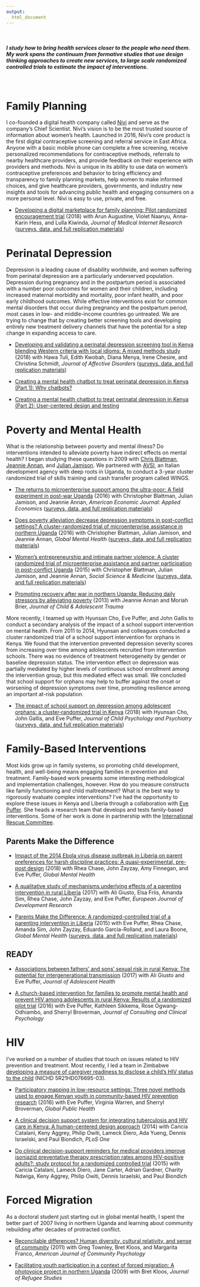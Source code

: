 ```yaml
---
output:
  html_document
---
```


<br>

<h5>
I study how to bring health services closer to the people who need them. My work spans the continuum from formative studies that use design thinking approaches to create new services, to large scale randomized controlled trials to estimate the impact of interventions.
</h5>

<br>

# Family Planning

I co-founded a digital health company called [Nivi](https://www.nivi.io/) and serve as the company's Chief Scientist. Nivi’s vision is to be the most trusted source of information about women’s health. Launched in 2016, Nivi’s core product is the first digital contraceptive screening and referral service in East Africa. Anyone with a basic mobile phone can complete a free screening, receive personalized recommendations for contraceptive methods, referrals to nearby healthcare providers, and provide feedback on their experience with providers and methods. Nivi is unique in its ability to use data on women’s contraceptive preferences and behavior to bring efficiency and transparency to family planning markets, help women to make informed choices, and give healthcare providers, governments, and industry new insights and tools for advancing public health and engaging consumers on a more personal level. Nivi is easy to use, private, and free.

* [Developing a digital marketplace for family planning: Pilot randomized encouragement trial]() (2018) with Arun Augustine, Violet Naanyu, Anna-Karin Hess, and Lulla Kiwinda, *Journal of Medical Internet Research* ([surveys, data, and full replication materials](https://ericpgreen.github.io/nivi-red))

# Perinatal Depression

Depression is a leading cause of disability worldwide, and women suffering from perinatal depression are a particularly underserved population. Depression during pregnancy and in the postpartum period is associated with a number poor outcomes for women and their children, including increased maternal morbidity and mortality, poor infant health, and poor early childhood outcomes. While effective interventions exist for common mental disorders that occur during pregnancy and the postpartum period, most cases in low- and middle-income countries go untreated. We are trying to change that by creating better screening tools and developing entirely new treatment delivery channels that have the potential for a step change in expanding access to care.

* [Developing and validating a perinatal depression screening tool in Kenya blending Western criteria with local idioms: A mixed methods study](https://urldefense.proofpoint.com/v2/url?u=https-3A__authors.elsevier.com_a_1WBWy-5F3m9tfYnN&d=DwMFaQ&c=imBPVzF25OnBgGmVOlcsiEgHoG1i6YHLR0Sj_gZ4adc&r=Xnx2OUnha37evUh4dXebwfOFyRdFP6E6dmaGsqPyeqs&m=tJX-6xxmamRc5GPfQIRWMBbTj6DpGVKssgYBN_oV1z8&s=vYKJbED3_6bu0Lm5mr9n3ZQF-3ECalXF4GUwKujtJfQ&e=) (2018) with Hawa Tuli, Edith Kwobah, Diana Menya, Irene Chesire, and Christina Schmidt, *Journal of Affective Disorders* ([surveys, data, and full replication materials](https://ericpgreen.github.io/pdeps))

* [Creating a mental health chatbot to treat perinatal depression in Kenya (Part 1): Why chatbots?](https://medium.com/@ericpgreen/healthymoms-36975a4b8c1b)

* [Creating a mental health chatbot to treat perinatal depression in Kenya (Part 2): User-centered design and testing](https://medium.com/@ericpgreen/healthymoms-a4c573fbfb7f)

# Poverty and Mental Health

What is the relationship between poverty and mental illness? Do interventions intended to alleviate poverty have indirect effects on mental health? I began studying these questions in 2009 with [Chris Blattman](https://chrisblattman.com/), [Jeannie Annan](http://jeannieannan.com/), and [Julian Jamison](https://www.linkedin.com/in/julian-jamison-733b36/). We partnered with [AVSI](https://www.avsi.org/en/), an Italian development agency with deep roots in Uganda, to conduct a 3-year cluster randomized trial of skills training and cash transfer program called WINGS.

* [The returns to microenterprise support among the ultra-poor: A field experiment in post-war Uganda](https://www.researchgate.net/profile/Eric_Green5/publication/299501234_The_Returns_to_Microenterprise_Support_Among_the_Ultra-poor_A_Field_Experiment_in_Post-war_Uganda/links/570cd2b608ae2b772e41ef56/The-Returns-to-Microenterprise-Support-Among-the-Ultra-poor-A-Field-Experiment-in-Post-war-Uganda.pdf?_iepl%5BhomeFeedViewId%5D=MoAUZMqV1rb0eITidsjnMZAv&_iepl%5Bcontexts%5D%5B0%5D=pcfhf&_iepl%5BinteractionType%5D=publicationDownload&origin=publication_detail&ev=pub_int_prw_xdl&msrp=8PQGqcj6OXlfVR5BAKxq7dmAS4gLCdPljhC8A59WHIlTL1OQ1_WAZ3EvDC1DvhYfAmCsZql_3AdhKmbLSs2C9pMR-fKl5T-9refMh0a6T3ew5PXxlqqdRySS.LPx4xXWn9_qvU9FfxOtQJY7znkFi46ekz6NH7PQplMJ4GfM6gwXBfHUI3E1zMKDiFhlRMs1v-8q4pDJutHz3sJB-Gk4c54v9inq0UQ.RL4CemZWu8g6_Kq2-ZGm6gmFjp8uK49jet8pPCgnJkwuGnftJTEL4ksIqIEhn452x4hOhOswLUj2u54HNmei11YkjK0Fu7a8xD3HYQ.OlqJA5LnVoBZJKMs5r5v9txzrCLUcTdi-V3cjqNe0qGe9FQreMR4cORd1BSFq8YMNORgeNNCZT8XT4QA29fzaaFfeN9ywpqVbW6oZg) (2016) with Christopher Blattman, Julian Jamison, and Jeannie Annan, *American Economic Journal: Applied Economics* ([surveys, data, and full replication materials](https://dataverse.harvard.edu/dataset.xhtml?persistentId=doi:10.7910/DVN/QA0R1O))

* [Does poverty alleviation decrease depression symptoms in post-conflict settings? A cluster-randomized trial of microenterprise assistance in northern Uganda](https://www.researchgate.net/profile/Julian_Jamison/publication/296478618_Does_poverty_alleviation_decrease_depression_symptoms_in_post-conflict_settings_A_cluster-randomized_trial_of_microenterprise_assistance_in_Northern_Uganda/links/5706e51208aefb22b0934873/Does-poverty-alleviation-decrease-depression-symptoms-in-post-conflict-settings-A-cluster-randomized-trial-of-microenterprise-assistance-in-Northern-Uganda.pdf?_iepl%5BhomeFeedViewId%5D=dbTbUBcGwY8bM5Vcfc5dmUUj&_iepl%5Bcontexts%5D%5B0%5D=pcfhf&_iepl%5BinteractionType%5D=publicationDownload&origin=publication_detail&ev=pub_int_prw_xdl&msrp=2oifQnVl3yBbPOHQO3ixWHE9PnSfZTQUXDn_Htr9H82bLqsqWoL9RksxECv8N3Zv8ctkNdRQhUwcZWTPPMQMArKdq-1K_JxNE1_rr4GYirQZyJmNp310PZlC.sBOLf6GLJrjCbS7mBJKh8SR3G671x0AolscCR_0RpqAxdrFrayQ-OT4riirT8inB74YTXBCRFgfPMnXk3g1Qe4oHjBTdxjxz1KSfzw.Nl2iBCSOD5jsL3xwEkx0PNf4Ou57jxouoGUWaomqC0qpgCA-OwoO7E71wZyhc31UeIwhhbuVaF5fkWo9AcBGA8Dm0dIXnQWqBtsffg.JmqRaedH43ludNhV4wINykPalvCMpa76_fZVouakFeHdgp1IKcakU_d82lSO9c939OMZsxNRawX-JDzyW-I7DJnlXUiB3gCtvcR6VA) (2016) with Christopher Blattman, Julian Jamison, and Jeannie Annan, *Global Mental Health* ([surveys, data, and full replication materials](https://dataverse.harvard.edu/dataset.xhtml?persistentId=doi:10.7910/DVN/QA0R1O))

* [Women’s entrepreneurship and intimate partner violence: A cluster randomized trial of microenterprise assistance and partner participation in post-conflict Uganda](https://www.researchgate.net/profile/Eric_Green5/publication/275046325_Women%27s_entrepreneurship_and_intimate_partner_violence_A_cluster_randomized_trial_of_microenterprise_assistance_and_partner_participation_in_post-conflict_Uganda_SSM-D-14-01580R1/links/5a121a430f7e9bd1b2c10035/Womens-entrepreneurship-and-intimate-partner-violence-A-cluster-randomized-trial-of-microenterprise-assistance-and-partner-participation-in-post-conflict-Uganda-SSM-D-14-01580R1.pdf?origin=publication_detail&ev=pub_int_prw_xdl&msrp=svrD-azNiDk00uzI5mO08ly2JmI2-AZ-Xnl4QucHhXjeCoYi5-bVngHPtIiMZd4oOq6d8ukRhmceEb7VMD5p0RGFi4_8Nsu9pOulfhSvTKugydZYcTjg4Gka.83YIbJMHHADIGNb-Wy80ywPbIcoQ8wtn7EvfxdqN-JDz60nSdYrPy9D5AlqBhYRlJ3DvTeN9lhE59dVVYYjHv8BlMLrfbxKk3AHJhA.yQinGWvNPusitrMOomIGKuQd07tZk5u_55GkdnjFN0TrhH23XFBCa0zbu7hDapIPk9s4Xd8WGErW0qPoPrnJpINCOK5EfK-0Z7tFFQ.fbUMCS8x3a8N4hwG3Vd83QxtqeuAL-Y0S0RLb3le7pRRItgCvL_7PzrE4FkL3vhdZu0Id3Y6MFvL7MXJl9YWYttyllwgf6HlgpoA2Q) (2015) with Christopher Blattman, Julian Jamison, and Jeannie Annan, *Social Science & Medicine* ([surveys, data, and full replication materials](https://dataverse.harvard.edu/dataset.xhtml?persistentId=doi:10.7910/DVN/QA0R1O))

* [Promoting recovery after war in northern Uganda: Reducing daily stressors by alleviating poverty](https://www.researchgate.net/profile/Eric_Green5/publication/271754226_Promoting_Recovery_After_War_in_Northern_Uganda_Reducing_Daily_Stressors_by_Alleviating_Poverty/links/570cd66108aec783ddcd2cc2/Promoting-Recovery-After-War-in-Northern-Uganda-Reducing-Daily-Stressors-by-Alleviating-Poverty.pdf?_iepl%5BhomeFeedViewId%5D=BPnLMGN1L6B8aVZP81Khb8qNC571CjAzJ2JN&_iepl%5Bcontexts%5D%5B0%5D=pcfhf&_iepl%5BinteractionType%5D=publicationDownload&origin=publication_detail&ev=pub_int_prw_xdl&msrp=Q2r4Ur9tbNuXhPNfA1x22FzcFE4nMaub1FleaVuk0TTNwI_gkTew1ygpW1DdFdE_sOVIHIh43mCAkSinnGra-I3vg9DmxzHPzdx5b1Kq9g44EFQtfcGlD3bi.6J0HGEh_JNQmGHEge4Ln0qjdHZxZV1CWwLW6Gw5eZyIq6nfDweI0J6FdF1VByPTOXb6s47WQoHHn2Dt8yEcYKYWxRNFZrUuaiWWYTQ.7l_wbdZd_OFb7pDp49NojkKzBU_CQE9mOxTfWFmuy_zUG5mQd_64V1QHT2o-YKAHnc56Fg8KV9m4P0ZiBmBXdPPt76mRW5NH4w1Qdw.XPR1H0AHpfZd2VN55ofD2tlnC8KYPJoZOnKGmBS5CBSAmklhuZT-AGpTFzd1R0S3oXQGWuE7r5qfHcsGn4H8yv9Afiul33xFEBLeOQ) (2013) with Jeannie Annan and Moriah Brier, *Journal of Child & Adolescent Trauma*

More recently, I teamed up with Hyunsan Cho, Eve Puffer, and John Gallis to conduct a secondary analysis of the impact of a school support intervention on mental health. From 2011 to 2014, Hyunsan and colleagues conducted a cluster randomized trial of a school support intervention for orphans in Kenya. We found that the intervention prevented depression severity scores from increasing over time among adolescents recruited from intervention schools. There was no evidence of treatment heterogeneity by gender or baseline depression status. The intervention effect on depression was partially mediated by higher levels of continuous school enrollment among the intervention group, but this mediated effect was small. We concluded that school support for orphans may help to buffer against the onset or worsening of depression symptoms over time, promoting resilience among an important at-risk population.

* [The impact of school support on depression among adolescent orphans: a cluster‐randomized trial in Kenya](https://onlinelibrary.wiley.com/doi/pdf/10.1111/jcpp.12955) (2018) with Hyunsan Cho, John Gallis, and Eve Puffer, *Journal of Child Psychology and Psychiatry* ([surveys, data, and full replication materials](https://ericpgreen.github.io/JCPP2018/jcpp.html))

# Family-Based Interventions

Most kids grow up in family systems, so promoting child development, health, and well-being means engaging families in prevention and treatment. Family-based work presents some interesting methodological and implementation challenges, however. How do you measure constructs like family functioning and child maltreatment? What is the best way to rigorously evaluate complex interventions? I've had the opportunity to explore these issues in Kenya and Liberia through a collaboration with [Eve Puffer](http://globalhealth.duke.edu/people/faculty/puffer-eve). She heads a research team that develops and tests family-based interventions. Some of her work is done in partnership with the [International Rescue Committee](https://www.rescue.org/).

## Parents Make the Difference

* [Impact of the 2014 Ebola virus disease outbreak in Liberia on parent preferences for harsh discipline practices: A quasi-experimental, pre-post design](https://doi.org/10.1017/gmh.2017.24) (2018) with Rhea Chase, John Zayzay, Amy Finnegan, and Eve Puffer, *Global Mental Health*

* [A qualitative study of mechanisms underlying effects of a parenting intervention in rural Liberia](https://www.researchgate.net/profile/Ali_Giusto/publication/319920721_A_Qualitative_Study_of_Mechanisms_Underlying_Effects_of_a_Parenting_Intervention_in_Rural_Liberia/links/5a123f180f7e9bd1b2c10257/A-Qualitative-Study-of-Mechanisms-Underlying-Effects-of-a-Parenting-Intervention-in-Rural-Liberia.pdf?_iepl%5BhomeFeedViewId%5D=766DrFNBhtCx1DxzRY7XDwW0&_iepl%5Bcontexts%5D%5B0%5D=pcfhf&_iepl%5BinteractionType%5D=publicationDownload&origin=publication_detail&ev=pub_int_prw_xdl&msrp=Ixc9CBwVaBQ8hOc8ownpMjgggCEhZ3O7c_WDzBNNgBE48CXGMjgj8hqVlsmlWe0ck2Czozj-qWpuCRUBhEkM2UFUxo_zIF5axkreDJdIbB0uyuTzqsLV4pmU.yqLkLqmF4MQ0kM6v-tVXp88gxdMcBMwTasJNThcyaPb-Cp5GKqtg-MBz4iB6xqk7Omwpy6fdDpb_33cXkMCrItk6jwuBKD3uRccXsQ.Ul_cgyObx5-jzx_gkTuB-PoV7kMUP1kmSlDvPPI2exEdqpiYxBDla4lzFFcgQ3OXi0x4cepM-MsYXjyNum9s_zae2edm0hH23_IoHQ.wlCYlhAYXlkUNKO6AzCI4JYkEUlUrNIYYHlDcHewrflek0eR4yD5yvD01KuyJ_gdrTHRnsm5kr7adIvRe6lMA0pinyqvdj7TvQqcfw) (2017) with Ali Giusto, Elsa Friis, Amanda Sim, Rhea Chase, John Zayzay, and Eve Puffer, *European Journal of Development Research*

* [Parents Make the Difference: A randomized-controlled trial of a parenting intervention in Liberia](https://www.researchgate.net/profile/Eve_Puffer/publication/282553023_Parents_make_the_difference_a_randomized-controlled_trial_of_a_parenting_intervention_in_Liberia/links/563e7b7708ae8d65c01439ae/Parents-make-the-difference-a-randomized-controlled-trial-of-a-parenting-intervention-in-Liberia.pdf?_iepl%5BhomeFeedViewId%5D=CKB0Oqufk509FOBk9Zk0Njn8&_iepl%5Bcontexts%5D%5B0%5D=pcfhf&_iepl%5BinteractionType%5D=publicationDownload&origin=publication_detail&ev=pub_int_prw_xdl&msrp=IhXIv92MLcAi61q4TuHOsCNbn6XoIkAkbGxR6n4enRFYDG_hMAq-GYMtdROXSkKwC3azGk1DyU-DN9RamouLHA87qltU3Wt1nGEtWFxaZepnSylLebs7jiRp.JlhFNfgPCphO2MHLRaw_lZjvocbcNEcvJpgjo0l986UFAy7oItfsoXbhzoqghZFa0xoxIRS4l9eCeVmiej4mQol2ICkp4dG4O7BWsw.pFLHb-WAAQBTACcKYCqwq8Yk3mgiU3j-kfskYtgwRvkmcLOmWub_WHmDZlBEKXbaCqmHR7YjgTzDXqcjzRU946xXQs0lfKXLqlavTQ.emsJEBBT6LZKvX75qwYel7Z9goQEj3jsIuUlX6cxTk-8A45i36oGZxJtse6coPBMs7rNAelx48M1yGce3shioNv3lywK5SVE1tkhKg) (2015) with Eve Puffer, Rhea Chase, Amanda Sim, John Zayzay, Eduardo Garcia-Rolland, and Laura Boone, *Global Mental Health* ([surveys, data, and full replication materials](https://ericpgreen.github.io/pmd))

## READY

* [Associations between fathers’ and sons’ sexual risk in rural Kenya: The potential for intergenerational transmission](https://www.researchgate.net/profile/Ali_Giusto/publication/315928873_Associations_Between_Fathers%27_and_Sons%27_Sexual_Risk_in_Rural_Kenya_The_Potential_for_Intergenerational_Transmission/links/5a123ff00f7e9bd1b2c10262/Associations-Between-Fathers-and-Sons-Sexual-Risk-in-Rural-Kenya-The-Potential-for-Intergenerational-Transmission.pdf?_iepl%5BhomeFeedViewId%5D=eoJ9erZgaWE7ON0asMo9GGnA&_iepl%5Bcontexts%5D%5B0%5D=pcfhf&_iepl%5BinteractionType%5D=publicationDownload&origin=publication_detail&ev=pub_int_prw_xdl&msrp=FrTR-79FzX4ss8PPVd_1BRRZpsKpgVavPqKLxLDIzPrPCoXwGHXqCBpBrAiX7iULCs8DvQsgTl_w3J_0HTxG-wqYZRv4IwyM52bENb4vC5CPA1MBp6Y0cCTZ.XmYBe-Bg_Rg_FeT-31as8gOzARVCCgrAoNZ3jUwZyn0CtsKBciiLEZbl_bO2W7o4iaJUc3d7wehnPs6evc7IWsKC4QE0e-NZCF5Qsg.E5Irq4laAODZZw_V4oyxIDfAdWKRMxxQhjeDVSt3GTxFcqeVoS77OJbDgxZZWDFCI-DhlSpO4p1DwhMuE8B4_zmcNER7mJ5ZCm_NHA.rT3CCtT18GIUr-wr_Yol6Z9B2j8RxXSHecwTcZvhBNDCfktlvH7Uhau0T8VL7wuBIeW92WRTE90ewbmIBnH5RnANbuHHr9Htt3HTrw) (2017) with Ali Giusto and Eve Puffer, *Journal of Adolescent Health* 

* [A church-based intervention for families to promote mental health and prevent HIV among adolescents in rural Kenya: Results of a randomized pilot trial](https://www.researchgate.net/profile/Eve_Puffer/publication/298798015_A_Church-Based_Intervention_for_Families_to_Promote_Mental_Health_and_Prevent_HIV_Among_Adolescents_in_Rural_Kenya_Results_of_a_Randomized_Trial/links/57216e1d08aea92aff8b2d51/A-Church-Based-Intervention-for-Families-to-Promote-Mental-Health-and-Prevent-HIV-Among-Adolescents-in-Rural-Kenya-Results-of-a-Randomized-Trial.pdf) (2016) with Eve Puffer, Kathleen Sikkema, Rose Ogwang-Odhiambo, and Sherryl Broverman, *Journal of Consulting and Clinical Psychology*

# HIV

I've worked on a number of studies that touch on issues related to HIV prevention and treatment. Most recently, I led a team in Zimbabwe [developing a measure of caregiver readiness to disclose a child's HIV status to the child](https://ericpgreen.github.io/r2d2/) (NICHD 5R21HD076695-03).

* [Participatory mapping in low-resource settings: Three novel methods used to engage Kenyan youth in community-based HIV prevention research](https://www.ncbi.nlm.nih.gov/pmc/articles/PMC5517656/) (2016) with Eve Puffer, Virginia Warren, and Sherryl Broverman, *Global Public Health*

* [A clinical decision support system for integrating tuberculosis and HIV care in Kenya: A human-centered design approach](https://www.ncbi.nlm.nih.gov/pmc/articles/PMC4149343/) (2014) with Caricia Catalani, Keny Aggrey, Philip Owiti, Lameck Diero, Ada Yueng, Dennis Israelski, and Paul Biondich, *PLoS One*

* [Do clinical decision-support reminders for medical providers improve isoniazid preventative therapy prescription rates among HIV-positive adults?: study protocol for a randomized controlled trial](https://www.ncbi.nlm.nih.gov/pmc/articles/PMC4404590/) (2015) with Caricia Catalani, Lameck Diero, Jane Carter, Adrian Gardner, Charity Ndwiga, Keny Aggrey, Philip Owiti, Dennis Israelski, and Paul Biondich

# Forced Migration

As a doctoral student just starting out in global mental health, I spent the better part of 2007 living in northern Uganda and learning about community rebuilding after decades of protracted conflict. 

* [Reconcilable differences? Human diversity, cultural relativity, and sense of community](https://www.researchgate.net/profile/Eric_Green5/publication/47556632_Reconcilable_Differences_Human_Diversity_Cultural_Relativity_and_Sense_of_Community/links/570cd8cb08ae2b772e4257b3/Reconcilable-Differences-Human-Diversity-Cultural-Relativity-and-Sense-of-Community.pdf?origin=fulltextSources_direct) (2011) with Greg Townley, Bret Kloos, and Margarita Franco, *American Journal of Community Psychology*

* [Facilitating youth participation in a context of forced migration: A photovoice project in northern Uganda](https://www.researchgate.net/profile/Eric_Green5/publication/235916533_Facilitating_Youth_Participation_in_a_Context_of_Forced_Migration_A_Photovoice_Project_in_Northern_Uganda/links/570cda3208ae2b772e426fd8/Facilitating-Youth-Participation-in-a-Context-of-Forced-Migration-A-Photovoice-Project-in-Northern-Uganda.pdf?_iepl%5BhomeFeedViewId%5D=WkPxBdMCuMMwgqwtksSDT7De&_iepl%5Bcontexts%5D%5B0%5D=pcfhf&_iepl%5BinteractionType%5D=publicationDownload&origin=publication_detail&ev=pub_int_prw_xdl&msrp=YCcc6u80GSa8MYF04DcxgiZAoV7hsxDgYl7DZ7cCqJOgcZpvZpuYFh-KXNSM00Qyw1k7wyq-p9-FC1B3xo8RZ9HszrET0b1FXe_ljuVYdNYuYZsd2fyxe08k.4UXCyx87jlsN7IMndRkVtmFmnMFQ_Ea0ovBU2Uk-PHcOuUlN1AN0weZoO5dyrxiv9cPhTzd4uuP0iMg1LY6rjZqaXshduNcfVvLpRg.vwL6K7U26nQU9EnjAdL3Ttf4BAG_BR-HBpPkphjP1Zc1klCmyKyoC4PEzSyUx14ETMUomTjlXNpsBtbPyPxmXjLACkXcWpdn5ZUMMw.MbUR02TDAwZgd4cIWSTzvGewXIjmZnhXI0vWXOQA-mt_rJdXPKuD1XkZidy-4RudxUkvgR3ZotnxusO4k1RIpI56ahEmYEIF0YHCQA) (2009) with Bret Kloos, *Journal of Refugee Studies*